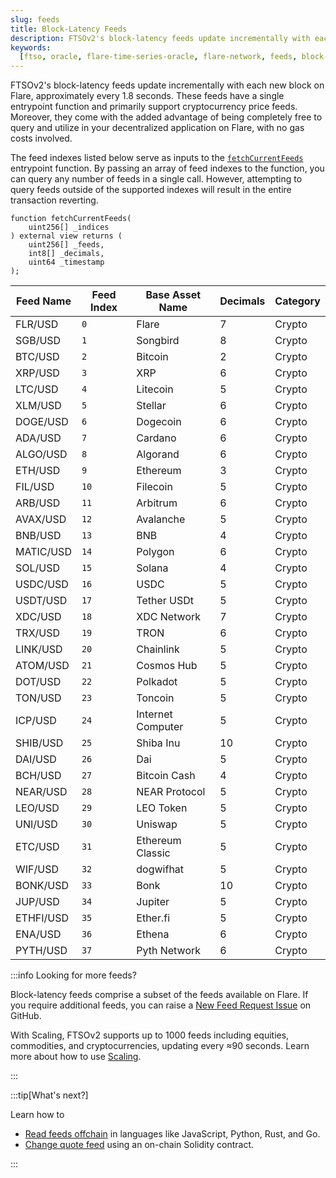 ```yaml
---
slug: feeds
title: Block-Latency Feeds
description: FTSOv2's block-latency feeds update incrementally with each new block on Flare, approximately every 1.8 seconds.
keywords:
  [ftso, oracle, flare-time-series-oracle, flare-network, feeds, block-latency]
---
```


FTSOv2's block-latency feeds update incrementally with each new block on Flare, approximately every 1.8 seconds. These feeds have a single entrypoint function and primarily support cryptocurrency price feeds. Moreover, they come with the added advantage of being completely free to query and utilize in your decentralized application on Flare, with no gas costs involved.

The feed indexes listed below serve as inputs to the [`fetchCurrentFeeds`](solidity-reference/IFastUpdater#fetchcurrentfeeds) entrypoint function. By passing an array of feed indexes to the function, you can query any number of feeds in a single call. However, attempting to query feeds outside of the supported indexes will result in the entire transaction reverting.

```solidity title="Entrypoint function signature"
function fetchCurrentFeeds(
    uint256[] _indices
) external view returns (
    uint256[] _feeds,
    int8[] _decimals,
    uint64 _timestamp
);
```

| **Feed Name** | **Feed Index** | **Base Asset Name** | **Decimals** | **Category** |
| ------------- | -------------- | ------------------- | ------------ | ------------ |
| FLR/USD       | `0`            | Flare               | 7            | Crypto       |
| SGB/USD       | `1`            | Songbird            | 8            | Crypto       |
| BTC/USD       | `2`            | Bitcoin             | 2            | Crypto       |
| XRP/USD       | `3`            | XRP                 | 6            | Crypto       |
| LTC/USD       | `4`            | Litecoin            | 5            | Crypto       |
| XLM/USD       | `5`            | Stellar             | 6            | Crypto       |
| DOGE/USD      | `6`            | Dogecoin            | 6            | Crypto       |
| ADA/USD       | `7`            | Cardano             | 6            | Crypto       |
| ALGO/USD      | `8`            | Algorand            | 6            | Crypto       |
| ETH/USD       | `9`            | Ethereum            | 3            | Crypto       |
| FIL/USD       | `10`           | Filecoin            | 5            | Crypto       |
| ARB/USD       | `11`           | Arbitrum            | 6            | Crypto       |
| AVAX/USD      | `12`           | Avalanche           | 5            | Crypto       |
| BNB/USD       | `13`           | BNB                 | 4            | Crypto       |
| MATIC/USD     | `14`           | Polygon             | 6            | Crypto       |
| SOL/USD       | `15`           | Solana              | 4            | Crypto       |
| USDC/USD      | `16`           | USDC                | 5            | Crypto       |
| USDT/USD      | `17`           | Tether USDt         | 5            | Crypto       |
| XDC/USD       | `18`           | XDC Network         | 7            | Crypto       |
| TRX/USD       | `19`           | TRON                | 6            | Crypto       |
| LINK/USD      | `20`           | Chainlink           | 5            | Crypto       |
| ATOM/USD      | `21`           | Cosmos Hub          | 5            | Crypto       |
| DOT/USD       | `22`           | Polkadot            | 5            | Crypto       |
| TON/USD       | `23`           | Toncoin             | 5            | Crypto       |
| ICP/USD       | `24`           | Internet Computer   | 5            | Crypto       |
| SHIB/USD      | `25`           | Shiba Inu           | 10           | Crypto       |
| DAI/USD       | `26`           | Dai                 | 5            | Crypto       |
| BCH/USD       | `27`           | Bitcoin Cash        | 4            | Crypto       |
| NEAR/USD      | `28`           | NEAR Protocol       | 5            | Crypto       |
| LEO/USD       | `29`           | LEO Token           | 5            | Crypto       |
| UNI/USD       | `30`           | Uniswap             | 5            | Crypto       |
| ETC/USD       | `31`           | Ethereum Classic    | 5            | Crypto       |
| WIF/USD       | `32`           | dogwifhat           | 5            | Crypto       |
| BONK/USD      | `33`           | Bonk                | 10           | Crypto       |
| JUP/USD       | `34`           | Jupiter             | 5            | Crypto       |
| ETHFI/USD     | `35`           | Ether.fi            | 5            | Crypto       |
| ENA/USD       | `36`           | Ethena              | 6            | Crypto       |
| PYTH/USD      | `37`           | Pyth Network        | 6            | Crypto       |

:::info Looking for more feeds?

Block-latency feeds comprise a subset of the feeds available on Flare. If you require additional feeds, you can raise a [New Feed Request Issue](https://github.com/flare-foundation/developer-hub/issues/new/choose) on GitHub.

With Scaling, FTSOv2 supports up to 1000 feeds including equities, commodities, and cryptocurrencies, updating every ≈90 seconds. Learn more about how to use [Scaling](./scaling/overview).

:::

:::tip[What's next?]

Learn how to

- [Read feeds offchain](./guides/read-feeds-offchain) in languages like JavaScript, Python, Rust, and Go.
- [Change quote feed](./guides/change-quote-feed) using an on-chain Solidity contract.

:::
